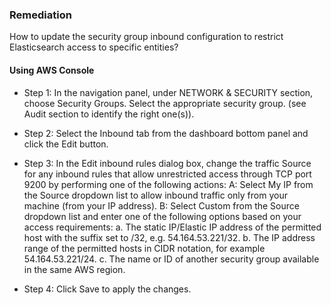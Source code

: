 ### Remediation

How to update the security group inbound configuration to restrict Elasticsearch access to specific entities?

#### Using AWS Console

- Step 1: In the navigation panel, under NETWORK & SECURITY section, choose Security Groups. Select the appropriate security group.
  (see Audit section to identify the right one(s)).

- Step 2: Select the Inbound tab from the dashboard bottom panel and click the Edit button.

- Step 3: In the Edit inbound rules dialog box, change the traffic Source for any inbound rules that allow unrestricted access through TCP port 9200 by performing one of the following actions:
  A: Select My IP from the Source dropdown list to allow inbound traffic only from your machine (from your IP address).
  B: Select Custom from the Source dropdown list and enter one of the following options based on your access requirements:
  a. The static IP/Elastic IP address of the permitted host with the suffix set to /32, e.g. 54.164.53.221/32.
  b. The IP address range of the permitted hosts in CIDR notation, for example 54.164.53.221/24.
  c. The name or ID of another security group available in the same AWS region.

- Step 4: Click Save to apply the changes.
